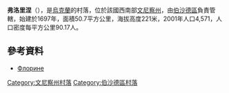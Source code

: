 {{coord|48|20|38|N|29|31|17|E|scale:30000|display=title}}

'''弗洛里涅'''（{{lang-uk|Флорине}}），是[[烏克蘭|烏克蘭]]的村落，位於該國西南部[[文尼察州|文尼察州]]，由[[伯沙德區|伯沙德區]]負責管轄，始建於1697年，面積50.7平方公里，海拔高度221米，2001年人口4,571，人口密度每平方公里90.17人。

==參考資料==
*[http://w1.c1.rada.gov.ua/pls/z7503/A005?rdat1=01.04.2014&rf7571=1511 Флорине]

[[Category:文尼察州村落|Category:文尼察州村落]]
[[Category:伯沙德區村落|Category:伯沙德區村落]]


{{Vinnytsia-geo-stub}}